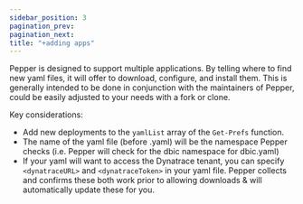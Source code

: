 ```yaml
---
sidebar_position: 3
pagination_prev:
pagination_next:
title: "+adding apps"
---
```


Pepper is designed to support multiple applications. By telling where to find new yaml files, it will offer to download, configure, and install them. This is generally intended to be done in conjunction with the maintainers of Pepper, could be easily adjusted to your needs with a fork or clone.

Key considerations:

- Add new deployments to the `yamlList` array of the `Get-Prefs` function.
- The name of the yaml file (before .yaml) will be the namespace Pepper checks (i.e. Pepper will check for the dbic namespace for dbic.yaml)
- If your yaml will want to access the Dynatrace tenant, you can specify `<dynatraceURL>` and `<dynatraceToken>` in your yaml file. Pepper collects and confirms these both work prior to allowing downloads & will automatically update these for you.
